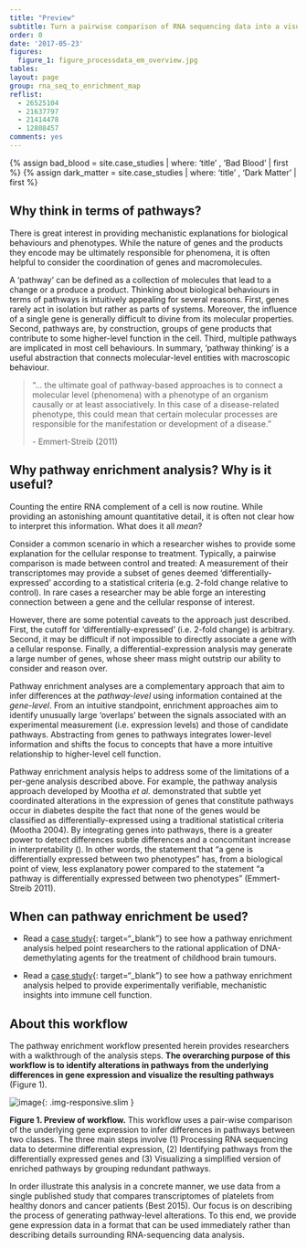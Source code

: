 ```yaml
---
title: "Preview"
subtitle: Turn a pairwise comparison of RNA sequencing data into a visual landscape of altered pathways.
order: 0
date: '2017-05-23'
figures:
  figure_1: figure_processdata_em_overview.jpg
tables:
layout: page
group: rna_seq_to_enrichment_map
reflist:
  - 26525104
  - 21637797
  - 21414478
  - 12808457
comments: yes
---
```


{% assign bad_blood = site.case_studies | where: 'title' , 'Bad Blood' | first %}
{% assign dark_matter = site.case_studies | where: 'title' , 'Dark Matter' | first %}

## Why think in terms of pathways?

There is great interest in providing mechanistic explanations for biological behaviours and phenotypes. While the nature of genes and the products they encode may be ultimately responsible for phenomena, it is often helpful to consider the coordination of genes and macromolecules.

A 'pathway' can be defined as a collection of molecules that lead to a change or a produce a product. Thinking about biological behaviours in terms of pathways is intuitively appealing for several reasons. First, genes rarely act in isolation but rather as parts of systems. Moreover, the influence of a single gene is generally difficult to divine from its molecular properties. Second, pathways are, by construction, groups of gene products that contribute to some higher-level function in the cell. Third, multiple pathways are implicated in most cell behaviours. In summary, 'pathway thinking' is a useful  abstraction that connects molecular-level entities with macroscopic behaviour.

> "... the ultimate goal of pathway-based approaches is to connect a molecular level (phenomena) with a phenotype of an organism causally or at least associatively. In this case of a disease-related phenotype, this could mean that certain molecular processes are responsible for the manifestation or development of a disease."
>
> \- Emmert-Streib (2011)

## Why pathway enrichment analysis? Why is it useful?

Counting the entire RNA complement of a cell is now routine. While providing an astonishing amount quantitative detail, it is often not clear how to interpret this information. What does it all *mean*?

Consider a common scenario in which a researcher wishes to provide some explanation for the cellular response to treatment. Typically, a pairwise comparison is made between control and treated: A measurement of their transcriptomes may provide a subset of genes deemed 'differentially-expressed' according to a statistical criteria (e.g. 2-fold change relative to control). In rare cases a researcher may be able forge an interesting connection between a gene and the cellular response of interest.

However, there are some potential caveats to the approach just described. First, the cutoff for 'differentially-expressed' (i.e. 2-fold change) is arbitrary. Second, it may be difficult if not impossible to directly associate a gene with a cellular response. Finally, a differential-expression analysis may generate a large number of genes, whose sheer mass might outstrip our ability to consider and reason over.

Pathway enrichment analyses are a complementary approach that aim to infer differences at the *pathway-level* using information contained at the *gene-level*. From an intuitive standpoint, enrichment approaches aim to identify unusually large 'overlaps' between the signals associated with an experimental measurement (i.e. expression levels) and those of candidate pathways. Abstracting from genes to pathways integrates lower-level information and shifts the focus to concepts that have a more intuitive relationship to higher-level cell function.

Pathway enrichment analysis helps to address some of the limitations of a per-gene analysis described above. For example, the pathway analysis approach developed by Mootha *et al.* demonstrated that subtle yet coordinated alterations in the expression of genes that constitute pathways occur in diabetes despite the fact that none of the genes would be classified as differentially-expressed using a traditional statistical criteria (Mootha 2004). By integrating genes into pathways, there is a greater power to detect differences subtle differences and a concomitant increase in interpretability (). In other words, the statement that "a gene is differentially expressed between two phenotypes" has, from a biological point of view, less explanatory power compared to the statement "a pathway is differentially expressed between two phenotypes" (Emmert-Streib 2011).

## When can pathway enrichment be used?

- Read a [case study]({{site.baseurl}}{{ bad_blood.url }}){: target="_blank"} to see how a pathway enrichment analysis helped point researchers to the rational application of DNA-demethylating agents for the treatment of childhood brain tumours.

- Read a [case study]({{site.baseurl}}{{ dark_matter.url }}){: target="_blank"} to see how a pathway enrichment analysis helped to provide experimentally verifiable, mechanistic insights into immune cell function.

## About this workflow

The pathway enrichment workflow presented herein provides researchers with a walkthrough of the analysis steps. **The overarching purpose of this workflow is to identify alterations in pathways from the underlying differences in gene expression and visualize the resulting pathways** (Figure 1).

![image]({{ page.figures.figure_1 }}){: .img-responsive.slim }
<div class="figure-legend well well-lg text-justify">
  <strong>Figure 1. Preview of workflow.</strong> This workflow uses a pair-wise comparison of the underlying gene expression to infer differences in pathways between two classes. The three main steps involve (1) Processing RNA sequencing data to determine differential expression, (2) Identifying pathways from the differentially expressed genes and (3) Visualizing a simplified version of enriched pathways by grouping redundant pathways.
</div>

In order illustrate this analysis in a concrete manner, we use data from a single published study that compares transcriptomes of platelets from healthy donors and cancer patients (Best 2015). Our focus is on describing the process of generating pathway-level alterations. To this end, we provide gene expression data in a format that can be used immediately rather than describing details surrounding RNA-sequencing data analysis.
